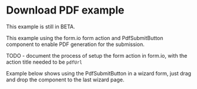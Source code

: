 
<Meta of={DownloadPdfStories} />

# Download PDF example

This example is still in BETA.

This example using the form.io form action and PdfSubmitButton component to enable PDF generation for the submission.

TODO - document the process of setup the form action in form.io, with the action title needed to be `pdfUrl`

<Canvas sourceState="open">
  <Story of={DownloadPdfStories.DownloadPdfStory} />
</Canvas>

Example below shows using the PdfSubmitButton in a wizard form, just drag and drop the component to the last wizard page.

<Canvas sourceState="open">
  <Story of={DownloadPdfStories.DownloadPdfWizardStory} />
</Canvas>
